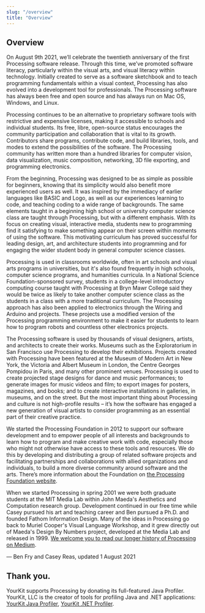 ```yaml
---
slug: "/overview"
title: "Overview"
---
```


## Overview

On August 9th 2021, we’ll celebrate the twentieth anniversary of the first Processing software release. Through this time, we’ve promoted software literacy, particularly within the visual arts, and visual literacy within technology. Initially created to serve as a software sketchbook and to teach programming fundamentals within a visual context, Processing has also evolved into a development tool for professionals. The Processing software has always been free and open source and has always run on Mac OS, Windows, and Linux.

Processing continues to be an alternative to proprietary software tools with restrictive and expensive licenses, making it accessible to schools and individual students. Its free, libre, open-source status encourages the community participation and collaboration that is vital to its growth. Contributors share programs, contribute code, and build libraries, tools, and modes to extend the possibilities of the software. The Processing community has written more than a hundred libraries for computer vision, data visualization, music composition, networking, 3D file exporting, and programming electronics.

From the beginning, Processing was designed to be as simple as possible for beginners, knowing that its simplicity would also benefit more experienced users as well. It was inspired by the immediacy of earlier languages like BASIC and Logo, as well as our experiences learning to code, and teaching coding to a wide range of backgrounds. The same elements taught in a beginning high school or university computer science class are taught through Processing, but with a different emphasis. With its focus on creating visual, interactive media, students new to programming find it satisfying to make something appear on their screen within moments of using the software. This motivating curriculum has proved successful for leading design, art, and architecture students into programming and for engaging the wider student body in general computer science classes.

Processing is used in classrooms worldwide, often in art schools and visual arts programs in universities, but it's also found frequently in high schools, computer science programs, and humanities curricula. In a National Science Foundation-sponsored survey, students in a college-level introductory computing course taught with Processing at Bryn Mawr College said they would be twice as likely to take another computer science class as the students in a class with a more traditional curriculum. The Processing approach has also been applied to electronics through the Wiring and Arduino and projects. These projects use a modified version of the Processing programming environment to make it easier for students to learn how to program robots and countless other electronics projects.

The Processing software is used by thousands of visual designers, artists, and architects to create their works. Museums such as the Exploratorium in San Francisco use Processing to develop their exhibitions. Projects created with Processing have been featured at the Museum of Modern Art in New York, the Victoria and Albert Museum in London, the Centre Georges Pompidou in Paris, and many other prominent venues. Processing is used to create projected stage designs for dance and music performances; to generate images for music videos and film; to export images for posters, magazines, and books; and to create interactive installations in galleries, in museums, and on the street. But the most important thing about Processing and culture is not high-profile results – it’s how the software has engaged a new generation of visual artists to consider programming as an essential part of their creative practice.

We started the Processing Foundation in 2012 to support our software development and to empower people of all interests and backgrounds to learn how to program and make creative work with code, especially those who might not otherwise have access to these tools and resources. We do this by developing and distributing a group of related software projects and facilitating partnerships and collaborations with allied organizations and individuals, to build a more diverse community around software and the arts. There’s more information about the Foundation on [the Processing Foundation website](https://processingfoundation.org/).

When we started Processing in spring 2001 we were both graduate students at the MIT Media Lab within John Maeda's Aesthetics and Computation research group. Development continued in our free time while Casey pursued his art and teaching career and Ben pursued a Ph.D. and founded Fathom Information Design. Many of the ideas in Processing go back to Muriel Cooper's Visual Language Workshop, and it grew directly out of Maeda's Design By Numbers project, developed at the Media Lab and released in 1999. [We welcome you to read our longer history of Processing on Medium](https://medium.com/processing-foundation/a-modern-prometheus-59aed94abe85).

— Ben Fry and Casey Reas, updated 1 August 2021

## Thank you.

YourKit supports Processing by donating its full-featured Java Profiler. YourKit, LLC is the creator of tools for profiling Java and .NET applications: [YourKit Java Profiler](https://www.yourkit.com/java/profiler/index.jsp), [YourKit .NET Profiler](https://www.yourkit.com/.net/profiler/index.jsp).
